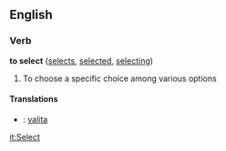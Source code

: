 ==English==

===Verb===
'''to select'''  ([[selects]], [[selected]], [[selecting]])
# To choose a specific choice among various options

====Translations====
*{{fi}}: [[valita]]

[[it:Select]]